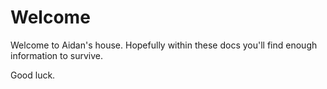 # Welcome

Welcome to Aidan's house. Hopefully within these docs you'll find enough information to survive.

Good luck.

